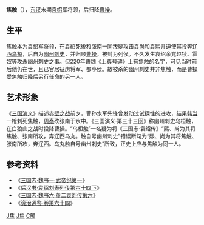 '''焦触'''（{{bd|200年前||220年後||catIdx=J焦}}），[[东汉|东汉]]末期[[袁绍|袁绍]]军将领，后归降[[曹操|曹操]]。

== 生平 ==
焦触本为袁绍军将领，在袁紹死後和[[张南_(东汉)|张南]]一同叛變攻击[[袁尚|袁尚]]和[[袁熙|袁熙]]并迫使其投奔[[辽西|辽西]][[乌桓|乌桓]]，后自为[[幽州|幽州]][[刺史|刺史]]，并归顺[[曹操|曹操]]，被封为列侯。不久发生袁绍余党赵犊、霍奴等攻杀幽州刺史之事。但220年曹魏《上尊号碑》上有焦触的名字，可见当时前后他仍在世，且已官居征虏将军、都亭侯。故被杀的幽州刺史并非焦触，而是曹操受焦触归降后另行任命的另一人。

== 艺术形象 ==
《[[三国演义|三国演义]]》描述[[赤壁之战|赤壁之战]]前夕，曹孙水军先锋曾发动过试探性的进攻，结果[[韩当|韩当]]一枪刺死焦触，[[周泰|周泰]]砍张南于水中。《三国演义·第三十三回》称幽州刺史乌桓触，在白狼山之战时投降曹操。“乌桓触”一名疑为将《三国志·袁绍传》“熙、尚为其将焦触、张南所攻，奔辽西乌丸。触自号幽州刺史”错误断句为“熙、尚为其将焦触、张南所攻，奔辽西。乌丸触自号幽州刺史”所致，正史上应与焦触为同一人。

==参考资料==
*《[[s:三國志/卷01|三国志·魏书一·武帝纪第一]]》
*《[[s:后汉书/卷74下|后汉书·袁绍刘表列传第六十四下]]》
*《[[s:三國志/卷06|三国志·魏书六·董二袁刘传第六]]》
*《[[s:資治通鑑/卷064|资治通鉴·卷第六十四]]》

[[Category:東漢軍事人物|J焦]]
[[Category:曹魏軍事人物|J焦]]
[[Category:焦姓|C觸]]